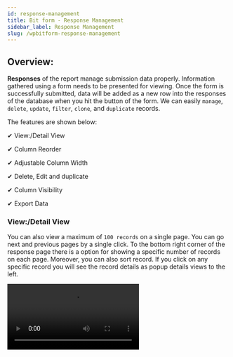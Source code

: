 ```yaml
---
id: response-management
title: Bit form - Response Management
sidebar_label: Response Management
slug: /wpbitform-response-management
---
```


## Overview:
**Responses** of the report manage submission data properly. Information gathered using a form needs to be presented for viewing. Once the form is successfully submitted, data will be added as a new row into the responses of the database when you hit the button of the form. We can easily `manage`,` delete`, `update`, `filter`, `clone`, and `duplicate` records.

The features are shown below:

✔ View:/Detail View

✔ Column Reorder

✔ Adjustable Column Width

✔ Delete, Edit and duplicate

✔ Column Visibility

✔ Export Data




### View:/Detail View
You can also view a maximum of `100 records` on a single page. You can go next and previous pages by a single click. To the bottom right corner of the response page there is a option for showing a specific number of records on each page. Moreover, you can also sort record. If you click on any specific record you will see the record details as popup details views to the left.

 <Video src="Bit-Form-responses-deatail-view" alt="Bit form Response Management" w="800" h="400" />

### Column Reorder
You can easily reorder column by just dragging and dropping the mouse over the column title. If you have a column name `First Name` on the first column and `Last Name` on the second column. Now you can alter their position. If you hover the mouse over the `column title`, an option will be available to reorder respective column positions’ back and forth.
 
 <Video src="Bit-Form-responses-column-reorder" alt="Bit form Response Management" w="800" h="400" />

### Adjustable Column Width
You can easily adjust column width by dragging your mouse onto it.

 <Video src="Bit-Form-responses-column-width" alt="Bit form Response Management" w="800" h="400" />

### Delete, Edit and duplicate
You can `delete`, `edit`, `update` or `duplicate` a specific record. You can also delete, duplicate and edit Bulk records.If you go to the very left of every specific record and click on three dots. You will find there the options will be available for delete, edit or duplicate. Suppose, you have two records with the same email = “test@test.com” so you can click on the record and delete the desired one. If you have 2000 records in your response and you want to delete them. For this you can select the multiple records together and click on the delete button to delete them together. This way you can delete all records from responses in a few attempts. You do not need to go through every record and delete them one by one.

<Video src="Bit-Form-responses-edit_delete_duplicate" alt="Bit form Response Management" w="800" h="400" />

### Column Visibility
You can easily `hide` and `show` columns in a single click of mouse. Suppose, you have many fields in your form and you want to show a few fields of them like ***First Name ➤ Last Name ➤ Phone ➤ Message.***  On the left side of responses you see an `Eye icon`. Just click on it and you will see all the fields will be available. You can put check mark only the fields you want to show and others keep unchecked.

<Video src="Bit-Form-responses-column-visibility" alt="Bit form Response Management" w="800" h="400" />

### Export Data
You can export all the responses management data by clicking ***Export Data***. When you click on Export data, a new window will be displayed where you will find 5 fields. These fields allow you to choose rows you want to export from Bit Form.

Follow the below instructions:

➤ Click on export data from `Form Responses` & a window will be shown.

<Image src="Response-Managment-Export-Data.-Bit-Form" alt="New-Form" w="1000" h="450" />

➤ How many rows to export: There you will find two options from the drop-down menu. Options are : `All` & `Choose input number`. You can export all rows or you can input row numbers as you want. If you select `Choose input number` then another field `Enter your row number` will arrive.

➤ Sort By: You can sort data in ascending or descending order.

➤ Select the sort field:  You have to choose the fields that you want to sort.

➤ Export file format: You can choose 9 types of form to which you will export all data. Formats are : `CSV`, `Xlsx`, `Xls`, `Fods`, `Ods`, `Prn`, `Text`, `HTML` & `Eth`.

➤ Export all fields: If you want to export all the fields of the row then click on `Yes` or you can specify the fields you need to export by clicking `No`.